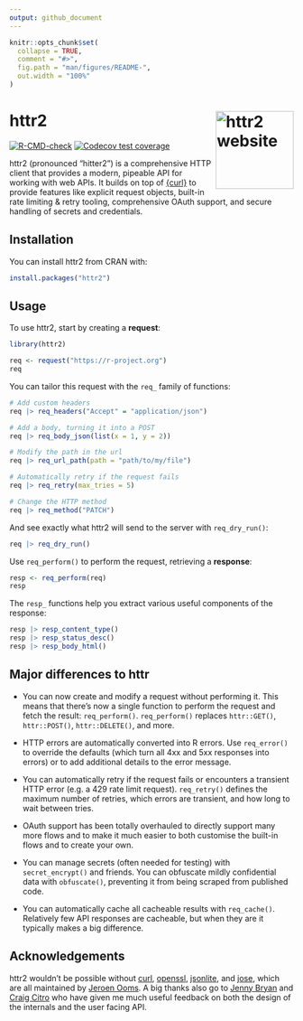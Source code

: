 ```yaml
---
output: github_document
---
```


<!-- README.md is generated from README.Rmd. Please edit that file -->

```r
knitr::opts_chunk$set(
  collapse = TRUE,
  comment = "#>",
  fig.path = "man/figures/README-",
  out.width = "100%"
)
```

# httr2 <a href="https://httr2.r-lib.org"><img src="man/figures/logo.png" align="right" height="138" alt="httr2 website" /></a>

<!-- badges: start -->

[![R-CMD-check](https://github.com/r-lib/httr2/actions/workflows/R-CMD-check.yaml/badge.svg)](https://github.com/r-lib/httr2/actions/workflows/R-CMD-check.yaml)
[![Codecov test coverage](https://codecov.io/gh/r-lib/httr2/branch/main/graph/badge.svg)](https://app.codecov.io/gh/r-lib/httr2?branch=main)
<!-- badges: end -->

httr2 (pronounced "hitter2") is a comprehensive HTTP client that provides a modern, pipeable API for working with web APIs. It builds on top of [{curl}](https://jeroen.r-universe.dev/curl) to provide features like explicit request objects, built-in rate limiting & retry tooling, comprehensive OAuth support, and secure handling of secrets and credentials.

## Installation

You can install httr2 from CRAN with:

``` r
install.packages("httr2")
```

## Usage

To use httr2, start by creating a **request**:

```r
library(httr2)

req <- request("https://r-project.org")
req
```

You can tailor this request with the `req_` family of functions:

```r
# Add custom headers
req |> req_headers("Accept" = "application/json")

# Add a body, turning it into a POST
req |> req_body_json(list(x = 1, y = 2))

# Modify the path in the url
req |> req_url_path(path = "path/to/my/file")

# Automatically retry if the request fails
req |> req_retry(max_tries = 5)

# Change the HTTP method
req |> req_method("PATCH")
```

And see exactly what httr2 will send to the server with `req_dry_run()`:

```r
req |> req_dry_run()
```

Use `req_perform()` to perform the request, retrieving a **response**:

```r
resp <- req_perform(req)
resp
```

The `resp_` functions help you extract various useful components of the response:

```r
resp |> resp_content_type()
resp |> resp_status_desc()
resp |> resp_body_html()
```

## Major differences to httr

-   You can now create and modify a request without performing it.
    This means that there's now a single function to perform the request and fetch the result: `req_perform()`.
    `req_perform()` replaces `httr::GET()`, `httr::POST()`, `httr::DELETE()`, and more.

-   HTTP errors are automatically converted into R errors.
    Use `req_error()` to override the defaults (which turn all 4xx and 5xx responses into errors) or to add additional details to the error message.

-   You can automatically retry if the request fails or encounters a transient HTTP error (e.g. a 429 rate limit request).
    `req_retry()` defines the maximum number of retries, which errors are transient, and how long to wait between tries.

-   OAuth support has been totally overhauled to directly support many more flows and to make it much easier to both customise the built-in flows and to create your own.

-   You can manage secrets (often needed for testing) with `secret_encrypt()` and friends.
    You can obfuscate mildly confidential data with `obfuscate()`, preventing it from being scraped from published code.

-   You can automatically cache all cacheable results with `req_cache()`.
    Relatively few API responses are cacheable, but when they are it typically makes a big difference.

## Acknowledgements

httr2 wouldn't be possible without [curl](https://cran.dev/curl/), [openssl](https://cran.dev/openssl/), [jsonlite](https://cran.dev/jsonlite/), and [jose](https://github.com/r-lib/jose/), which are all maintained by [Jeroen Ooms](https://github.com/jeroen).
A big thanks also go to [Jenny Bryan](https://jennybryan.org) and [Craig Citro](https://www.craigcitro.org) who have given me much useful feedback on both the design of the internals and the user facing API.
